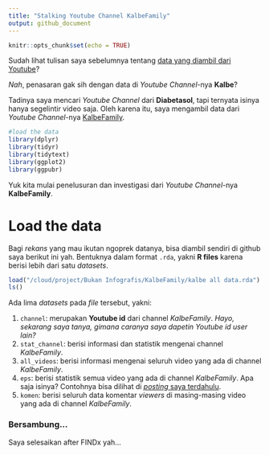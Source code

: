 ```yaml
---
title: "Stalking Youtube Channel KalbeFamily"
output: github_document
---
```


```r
knitr::opts_chunk$set(echo = TRUE)
```

Sudah lihat tulisan saya sebelumnya tentang [data yang diambil dari Youtube](https://ikanx101.github.io/blog/blog-posting-sunyi/)?

_Nah_, penasaran gak sih dengan data di _Youtube Channel_-nya __Kalbe__?

Tadinya saya mencari _Youtube Channel_ dari __Diabetasol__, tapi ternyata isinya hanya segelintir video saja. Oleh karena itu, saya mengambil data dari _Youtube Channel_-nya [KalbeFamily](https://www.youtube.com/user/KalbeFamily).

```r
#load the data
library(dplyr)
library(tidyr)
library(tidytext)
library(ggplot2)
library(ggpubr)
```

Yuk kita mulai penelusuran dan investigasi dari _Youtube Channel_-nya __KalbeFamily__.

# Load the data

Bagi _rekans_ yang mau ikutan ngoprek datanya, bisa diambil sendiri di github saya berikut ini yah. Bentuknya dalam format `.rda`, yakni __R files__ karena berisi lebih dari satu _datasets_.

```r
load("/cloud/project/Bukan Infografis/KalbeFamily/kalbe all data.rda")
ls()
```

Ada lima _datasets_ pada _file_ tersebut, yakni:

1. `channel`: merupakan __Youtube id__ dari channel _KalbeFamily_. _Hayo, sekarang saya tanya, gimana caranya saya dapetin Youtube id user lain?_
2. `stat_channel`: berisi informasi dan statistik mengenai channel _KalbeFamily_.
3. `all_videos`: berisi informasi mengenai seluruh video yang ada di channel _KalbeFamily_.
4. `eps`: berisi statistik semua video yang ada di channel _KalbeFamily_. Apa saja isinya? Contohnya bisa dilihat di [_posting_ saya terdahulu]((https://ikanx101.github.io/blog/blog-posting-sunyi/)).
5. `komen`: berisi seluruh data komentar _viewers_ di masing-masing video yang ada di channel _KalbeFamily_.


### Bersambung...

Saya selesaikan after FINDx yah...